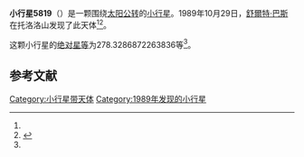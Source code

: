 {{Infobox planet
| bgcolour = #FFFFC0
| name = 5819 Lauretta
| symbol = 
| image = 
| caption = 
| discovery = yes
| discovery_ref = 
| discoverer = [[舒爾特·巴斯|舒爾特·巴斯]]
| discovery_site = [[托洛洛山|托洛洛山]] 
| discovered = 1989年10月29日
| designations = yes
| mp_name = 
| named_after = 
| alt_names = 1989 UZ4/ 1969 VX2 / 1981 UZ19 / 1985 UE4
| mp_category = [[主带小行星|主带小行星]]
| orbit_ref = <ref name="a">[http://ssd.jpl.nasa.gov/sbdb.cgi?sstr=5819 5819 Lauretta] {{Wayback|url=http://ssd.jpl.nasa.gov/sbdb.cgi?sstr=5819 |date=20140817053233 }}，小行星數據庫瀏覽器（JPL Small-Body Database Browser）－[[美国国家航空航天局|美国国家航空航天局]]喷气推进实验室</ref>
| epoch = 2456400.5 (2013年4月18日更新)
| aphelion = {{convert|2.937055704310895|AU|km|3|abbr=on|lk=out}}
| perihelion = {{convert|2.121424382294274|AU|km|3|abbr=on}}
| semimajor = {{convert|2.529240043302584|AU|km|3|abbr=on}}
| eccentricity = 0.161240394
| period = 1469.20873 [[日|日]]<br />4.02[[儒略年|儒略年]]
| avg_speed = 
| inclination = 5.620921315763257
| asc_node = 151.5585488442073
| mean_anomaly = 
| arg_peri = 278.3286872263836
| satellites = 
| physical_characteristics = yes
| dimensions = 
| mass = 
| density = 
| surface_grav = 
| escape_velocity = 
| sidereal_day = 
| axial_tilt = 
| pole_ecliptic_lat = 
| pole_ecliptic_lon = 
| albedo = 
| temperatures= 
| temp_name1 = 
| mean_temp_1 = 
| max_temp_1 = 
| temp_name2 = 
| max_temp_2 = 
| spectral_type = 
| abs_magnitude = 278.3286872263836
}}

'''小行星5819'''（{{lang-en|5819 Lauretta}}）是一颗围绕[[太阳|太阳]][[公转|公转]]的[[小行星|小行星]]。1989年10月29日，[[舒爾特·巴斯|舒爾特·巴斯]]在托洛洛山发现了此天体<ref name="a" /><ref>{{cite news|title=小行星列表|url=http://cfa-www.harvard.edu/iau/lists/NumberedMPs.txt|accessdate=2013-07-08|newspaper=哈佛大学|archive-date=2008-05-17|archive-url=https://web.archive.org/web/20080517010638/http://cfa-www.harvard.edu/iau/lists/NumberedMPs.txt|dead-url=no}}</ref>。

这颗小行星的[[绝对星等|绝对星等]]为278.3286872263836等<ref name="a" />。

==参考文献==
{{reflist}}
{{Minor Planet Number|[[小行星5818|小行星5818]]|[[小行星5820|小行星5820]]}}

{{小天体}}

[[Category:小行星带天体|Category:小行星带天体]]
[[Category:1989年发现的小行星|Category:1989年发现的小行星]]

{{asteroid-stub}}